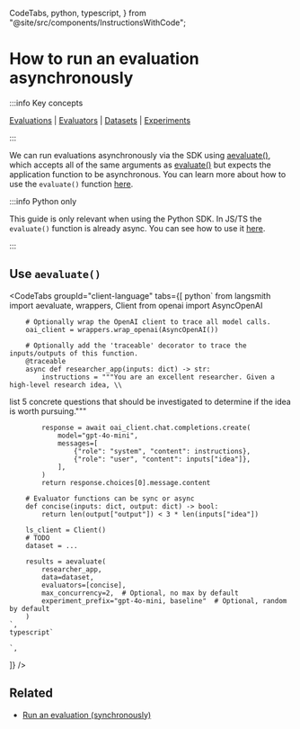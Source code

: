   CodeTabs,
  python,
  typescript,
} from "@site/src/components/InstructionsWithCode";

# How to run an evaluation asynchronously

:::info Key concepts

[Evaluations](../../concepts#applying-evaluations) | [Evaluators](../../concepts#evaluators) | [Datasets](../../concepts#datasets) | [Experiments](../../concepts#experiments)

:::

We can run evaluations asynchronously via the SDK using [aevaluate()](https://langsmith-sdk.readthedocs.io/en/latest/evaluation/langsmith.evaluation._arunner.aevaluate.html),
which accepts all of the same arguments as [evaluate()](https://langsmith-sdk.readthedocs.io/en/latest/evaluation/langsmith.evaluation._runner.evaluate.html) but expects the application function to be asynchronous.
You can learn more about how to use the `evaluate()` function [here](../../how_to_guides/evaluation/evaluate_llm_application).

:::info Python only

This guide is only relevant when using the Python SDK.
In JS/TS the `evaluate()` function is already async.
You can see how to use it [here](../../how_to_guides/evaluation/evaluate_llm_application).

:::

## Use `aevaluate()`

<CodeTabs
  groupId="client-language"
  tabs={[
    python`
        from langsmith import aevaluate, wrappers, Client
        from openai import AsyncOpenAI

        # Optionally wrap the OpenAI client to trace all model calls.
        oai_client = wrappers.wrap_openai(AsyncOpenAI())

        # Optionally add the 'traceable' decorator to trace the inputs/outputs of this function.
        @traceable
        async def researcher_app(inputs: dict) -> str:
            instructions = """You are an excellent researcher. Given a high-level research idea, \\

list 5 concrete questions that should be investigated to determine if the idea is worth pursuing."""

            response = await oai_client.chat.completions.create(
                model="gpt-4o-mini",
                messages=[
                    {"role": "system", "content": instructions},
                    {"role": "user", "content": inputs["idea"]},
                ],
            )
            return response.choices[0].message.content

        # Evaluator functions can be sync or async
        def concise(inputs: dict, output: dict) -> bool:
            return len(output["output"]) < 3 * len(inputs["idea"])

        ls_client = Client()
        # TODO
        dataset = ...

        results = aevaluate(
            researcher_app,
            data=dataset,
            evaluators=[concise],
            max_concurrency=2,  # Optional, no max by default
            experiment_prefix="gpt-4o-mini, baseline"  # Optional, random by default
        )
    `,
    typescript`

    `,

]}
/>

## Related

- [Run an evaluation (synchronously)](../../how_to_guides/evaluation/evaluate_llm_application)
